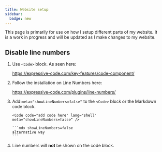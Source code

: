 ```yaml
---
title: Website setup
sidebar:
  badge: new
---
```


This page is primarily for use on how I setup different parts of my website. It is a work in progress and will be updated as I make changes to my website.

## Disable line numbers


<Steps>

1. Use `<Code>` block. As seen here:

   <https://expressive-code.com/key-features/code-component/>

2. Follow the installation on Line Numbers here:

   <https://expressive-code.com/plugins/line-numbers/>

3. Add `meta="showLineNumbers=false"` to the `<Code>` block or the Markdown code block.

   ```mdx showLineNumbers=false
   <Code code="add code here" lang="shell" meta="showLineNumbers=false" />
   ```

   ````mdx showLineNumbers=false
   ```mdx showLineNumbers=false
   alternative way
   ```
   ````

4. Line numbers will **not** be shown on the code block.

</Steps>
